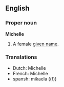 ==English==

===Proper noun===
'''Michelle''' {{f}}

# A female [[given name]].

===Translations===
*Dutch: Michelle {{f}}
*French: Michelle {{f}}
*spansh: mikaela ((f))